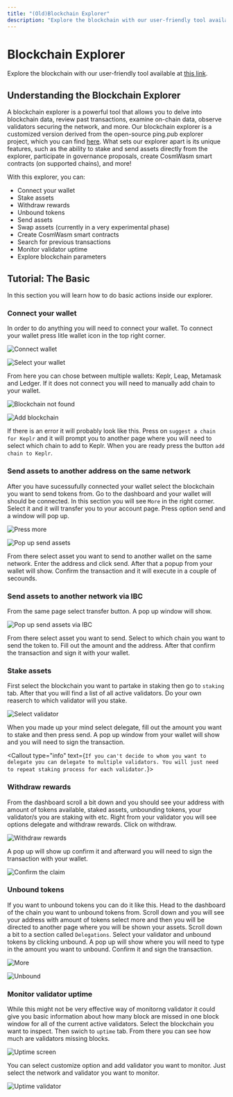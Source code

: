 ```yaml
---
title: "(Old)Blockchain Explorer"
description: "Explore the blockchain with our user-friendly tool available at https://explorer.cogwheel.zone."
---
```


# Blockchain Explorer
Explore the blockchain with our user-friendly tool available at 
[this link](https://explorer.cogwheel.zone).

## Understanding the Blockchain Explorer

A blockchain explorer is a powerful tool that allows you to delve into blockchain data, 
review past transactions, examine on-chain data, observe validators securing the network, 
and more. Our blockchain explorer is a customized version derived from the open-source ping.pub 
explorer project, which you can find [here](https://github.com/ping-pub/explorer). What sets our 
explorer apart is its unique features, such as the ability to stake and send assets directly from 
the explorer, participate in governance proposals, create CosmWasm smart contracts (on supported 
chains), and more!

With this explorer, you can:

- Connect your wallet
- Stake assets
- Withdraw rewards
- Unbound tokens
- Send assets
- Swap assets (currently in a very experimental phase)
- Create CosmWasm smart contracts
- Search for previous transactions
- Monitor validator uptime
- Explore blockchain parameters

## Tutorial: The Basic

In this section you will learn how to do basic actions inside our 
explorer. 

### Connect your wallet

In order to do anything you will need to connect your wallet. To 
connect your wallet press litle wallet icon in the top right corner.

![Connect wallet](/assets/connectWallet.webp)

![Select your wallet](/assets/selectWallet.webp)

From here you can chose between multiple wallets: Keplr, Leap, 
Metamask and Ledger. If it does not connect you will 
need to manually add chain to your wallet.

![Blockchain not found](/assets/addBlockchain.webp)

![Add blockchain](/assets/addTheChain.webp)

If there is an error it will probably look like this. 
Press on `suggest a chain for Keplr` and it will prompt you to another 
page where you will need to select which chain to add to Keplr.
When you are ready press the button `add chain to Keplr`.

### Send assets to another address on the same network

After you have sucessufully connected your wallet select the blockchain 
you want to send tokens from. Go to the dashboard and your wallet will 
should be connected. In this section you will see `More` in the right 
corner. Select it and it will transfer you to your account page. Press 
option send and a window will pop up. 

![Press more](/assets/selectMore.webp)

![Pop up send assets](/assets/sendAssets.webp)

From there select asset you want to send to another wallet 
on the same network. Enter the address and click send. After that
a popup from your wallet will show. Confirm the transaction and it
will execute in a couple of secounds.

### Send assets to another network via IBC

From the same page select transfer button. A pop up window will show.

![Pop up send assets via IBC](/assets/sendAssetsIBC.webp)

From there select asset you want to send. Select to which chain you
want to send the token to. Fill out the amount and the address.
After that confirm the transaction and sign it with your wallet.

### Stake assets

First select the blockchain you want to partake in staking
then go to `staking` tab. After that you will find a list of all 
active validators. Do your own reaserch to which validator will you
stake. 

![Select validator](/assets/stake.webp)

When you made up your mind select delegate, fill out the amount you 
want to stake and then press send. A pop up window from your wallet
will show and you will need to sign the transaction.

 
<Callout type="info" text={`If you can't decide to whom you want to delegate you can delegate
  to multiple validators. You will just need to repeat staking process for each validator.`}>
</Callout>

### Withdraw rewards

From the dashboard scroll a bit down and you should see your address with amount of tokens 
available, staked assets, unbounding tokens, your validator/s you are staking with etc.
Right from your validator you will see options delegate and withdraw rewards. Click on withdraw.

![Withdraw rewards](/assets/claimrewards.png)

A pop up will show up confirm it and afterward you will need to sign the transaction with your
wallet. 

![Confirm the claim](/assets/calimrewards2.png)

### Unbound tokens

If you want to unbound tokens you can do it like this. Head to the dashboard of the chain 
you want to unbound tokens from. Scroll down and you will see your address with amount of tokens
select more and then you will be directed to another page where you will be shown your assets.
Scroll down a bit to a section called `Delegations`. Select your validator and unbound tokens 
by clicking unbound. A pop up will show where you will need to type in the amount you want to unbound.
Confirm it and sign the transaction.

![More](/assets/unbound.png)

![Unbound](/assets/unbound2.png)

### Monitor validator uptime

While this might not be very effective way of monitorng validator it
could give you basic information about how many block are missed in
one block window for all of the current active validators. Select the
blockchain you want to inspect. Then swich to `uptime` tab. From there
you can see how much are validators missing blocks. 

![Uptime screen](/assets/uptime.webp)

You can select customize option and add validator you want to monitor.
Just select the network and validator you want to monitor.

![Uptime validator](/assets/uptimeValidator.webp)